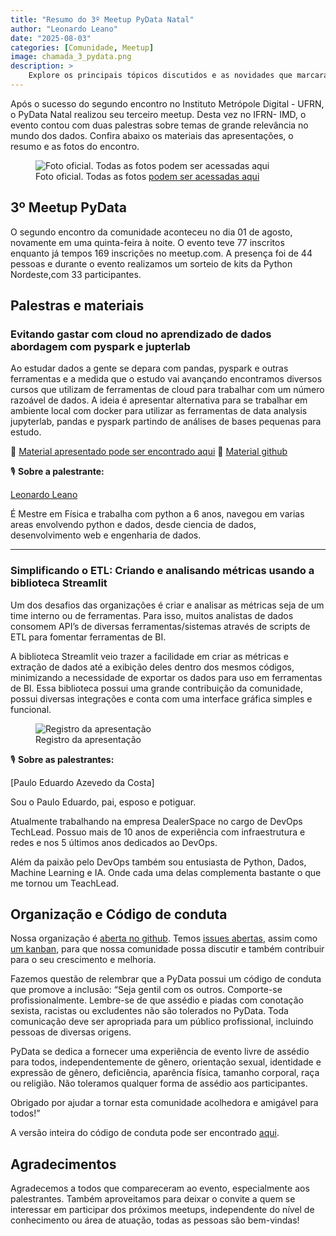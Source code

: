 ```yaml
---
title: "Resumo do 3º Meetup PyData Natal"
author: "Leonardo Leano"
date: "2025-08-03"
categories: [Comunidade, Meetup]
image: chamada_3_pydata.png
description: >
    Explore os principais tópicos discutidos e as novidades que marcaram o segundo encontro da comunidade PyData Natal.
---
```


Após o sucesso do segundo encontro no Instituto Metrópole Digital - UFRN, o PyData Natal realizou seu terceiro meetup.
Desta vez no IFRN- IMD, o evento contou com duas palestras sobre temas de grande relevância no mundo dos dados.
Confira abaixo os materiais das apresentações, o resumo e as fotos do encontro.

![Foto oficial. Todas as fotos [podem ser acessadas aqui](https://drive.google.com/drive/folders/1gwmU6XgEI1unsYh4fvbbmanwEMEpB6v-)](foto_oficial_3_meetup.jpg)

## 3º Meetup PyData

O segundo encontro da comunidade aconteceu no dia 01 de agosto, novamente em uma quinta-feira 
à noite. O evento teve 77 inscritos enquanto já tempos 169 inscrições no meetup.com. A presença foi de 44 pessoas e durante o evento realizamos um sorteio de kits da Python Nordeste,com 33 participantes.

## Palestras e materiais

### Evitando gastar com cloud no aprendizado de dados abordagem com pyspark e jupterlab

Ao estudar dados a gente se depara com pandas, pyspark e outras ferramentas e a medida que o
 estudo vai avançando encontramos diversos cursos que utilizam de ferramentas de cloud para 
 trabalhar com um número razoável de dados. A ideia é apresentar alternativa para se trabalhar
  em ambiente local com docker para utilizar as ferramentas de data analysis jupyterlab, 
  pandas e pyspark partindo de análises de bases pequenas para estudo.

🔗 [Material apresentado pode ser encontrado aqui](https://drive.google.com/drive/folders/121t7RUKmb85_7AUMM3rHuvjmX3adVa2W)
🔗 [Material github](https://github.com/leonardoleanodev/pyspark_example)


🎙️ **Sobre a palestrante:**

[Leonardo Leano](https://github.com/leonardoleanodev)

É Mestre em Física e trabalha com python a 6 anos, navegou  em varias areas envolvendo python e dados, desde ciencia de dados, desenvolvimento web e engenharia de dados.

---

### Simplificando o ETL: Criando e analisando métricas usando a biblioteca Streamlit

Um dos desafios das organizações é criar e analisar as métricas seja de um time interno ou de ferramentas. Para isso, muitos analistas de dados consomem API's de diversas ferramentas/sistemas através de scripts de ETL para fomentar ferramentas de BI.

A biblioteca Streamlit veio trazer a facilidade em criar as métricas e extração de dados até a exibição deles dentro dos mesmos códigos, minimizando a necessidade de exportar os dados para uso em ferramentas de BI. Essa biblioteca possui uma grande contribuição da comunidade, possui diversas integrações e conta com uma interface gráfica simples e funcional.

![Registro da apresentação](imagem_da_palestra_3_pydata.jpg)


🎙️ **Sobre as palestrantes:**

[Paulo Eduardo Azevedo da Costa]


Sou o Paulo Eduardo, pai, esposo e potiguar. 

Atualmente trabalhando na empresa DealerSpace no cargo de DevOps TechLead. Possuo mais de 10 anos de experiência com infraestrutura e redes e nos 5 últimos anos dedicados ao DevOps.

Além da paixão pelo DevOps também sou entusiasta de Python, Dados, Machine Learning e IA. Onde cada uma delas complementa bastante o que me tornou um TeachLead.

## Organização e Código de conduta

Nossa organização é [aberta no github](https://github.com/PyData-Natal). 
Temos [issues abertas](https://github.com/PyData-Natal/organizacao), assim como [um kanban](https://github.com/orgs/PyData-Natal/projects/1), para que nossa comunidade possa discutir e também
contribuir para o seu crescimento e melhoria.

Fazemos questão de relembrar que a PyData possui um código de conduta que promove a inclusão:
"Seja gentil com os outros. Comporte-se profissionalmente. Lembre-se de que assédio e piadas com conotação sexista, racistas ou excludentes não são tolerados no PyData.
Toda comunicação deve ser apropriada para um público profissional, incluindo pessoas de diversas origens.

PyData se dedica a fornecer uma experiência de evento livre de assédio para todos, independentemente de gênero, orientação sexual, identidade e expressão de gênero, deficiência, aparência física, tamanho corporal, raça ou religião. Não toleramos qualquer forma de assédio aos participantes.

Obrigado por ajudar a tornar esta comunidade acolhedora e amigável para todos!"

A versão inteira do código de conduta pode ser encontrado [aqui](https://pydata.org/code-of-conduct/).

## Agradecimentos

Agradecemos a todos que compareceram ao evento, especialmente aos palestrantes. Também aproveitamos para deixar o convite 
a quem se interessar em participar dos próximos meetups, independente do nível de conhecimento ou área de atuação, todas as pessoas são bem-vindas!
